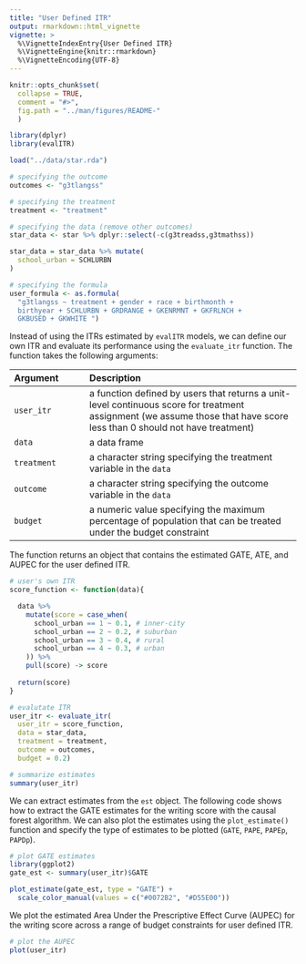 ```yaml
---
title: "User Defined ITR"
output: rmarkdown::html_vignette
vignette: >
  %\VignetteIndexEntry{User Defined ITR}
  %\VignetteEngine{knitr::rmarkdown}
  %\VignetteEncoding{UTF-8}
---
```


```r
knitr::opts_chunk$set(
  collapse = TRUE,
  comment = "#>",
  fig.path = "../man/figures/README-"
  )

library(dplyr)
library(evalITR)

load("../data/star.rda")

# specifying the outcome
outcomes <- "g3tlangss"

# specifying the treatment
treatment <- "treatment"

# specifying the data (remove other outcomes)
star_data <- star %>% dplyr::select(-c(g3treadss,g3tmathss))

star_data = star_data %>% mutate(
  school_urban = SCHLURBN
)

# specifying the formula
user_formula <- as.formula(
  "g3tlangss ~ treatment + gender + race + birthmonth + 
  birthyear + SCHLURBN + GRDRANGE + GKENRMNT + GKFRLNCH + 
  GKBUSED + GKWHITE ")

```

Instead of using the ITRs estimated by `evalITR` models, we can define our own ITR and evaluate its performance using the `evaluate_itr` function. The function takes the following arguments:


| Argument | Description              |
|:-------- | :------------------------|
| `user_itr` | a function defined by users that returns a unit-level continuous score for treatment assignment (we assume those that have score less than 0 should not have treatment) |
| `data`   | a data frame   |
| `treatment` | a character string specifying the treatment variable in the `data` |
| `outcome` | a character string specifying the outcome variable in the `data` |
| `budget` | a numeric value specifying the maximum percentage of population that can be treated under the budget constraint |


The function returns an object that contains the estimated GATE, ATE, and AUPEC for the user defined ITR.

```r
# user's own ITR
score_function <- function(data){

  data %>% 
    mutate(score = case_when(
      school_urban == 1 ~ 0.1, # inner-city
      school_urban == 2 ~ 0.2, # suburban
      school_urban == 3 ~ 0.4, # rural
      school_urban == 4 ~ 0.3, # urban
    )) %>%
    pull(score) -> score
    
  return(score)
}

# evalutate ITR
user_itr <- evaluate_itr(
  user_itr = score_function,
  data = star_data,
  treatment = treatment,
  outcome = outcomes,
  budget = 0.2)

# summarize estimates
summary(user_itr)
```


We can extract estimates from the `est` object. The following code shows how to extract the GATE estimates for the writing score with the causal forest algorithm. 
We can also plot the estimates using the `plot_estimate()` function and specify the type of estimates to be plotted 
(`GATE`, `PAPE`, `PAPEp`, `PAPDp`).

```r
# plot GATE estimates
library(ggplot2)
gate_est <- summary(user_itr)$GATE

plot_estimate(gate_est, type = "GATE") +
  scale_color_manual(values = c("#0072B2", "#D55E00"))
```  


We plot the estimated Area Under the Prescriptive Effect Curve (AUPEC) for the writing score across a range of budget constraints for user defined ITR.

```r
# plot the AUPEC 
plot(user_itr)
```
